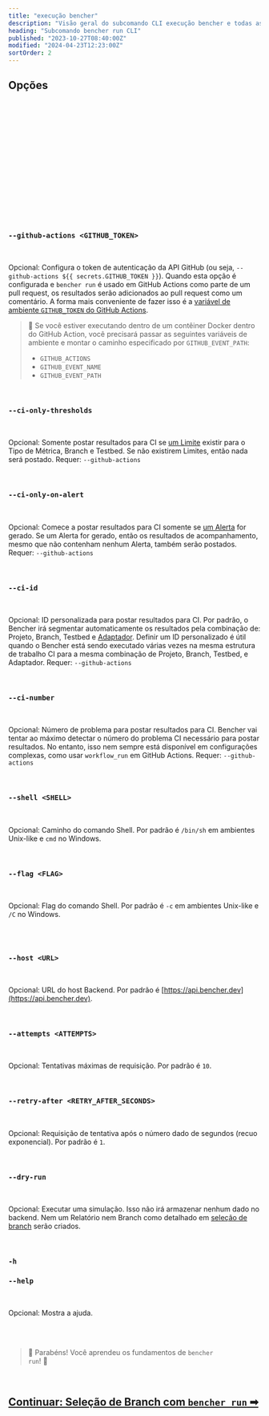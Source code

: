 ```yaml
---
title: "execução bencher"
description: "Visão geral do subcomando CLI execução bencher e todas as suas flags, argumentos e recursos"
heading: "Subcomando bencher run CLI"
published: "2023-10-27T08:40:00Z"
modified: "2024-04-23T12:23:00Z"
sortOrder: 2
---
```




<Intro />

<Cmd />

<BenchmarkCommand />

## Opções

<Project />

<br />

<Token />

<br />

<BranchSelection />

<br />

<Hash />

<br />

<NoHash />

<br />

<Testbed />

<br />

<Adapters />

<br />

<Iter />

<br />

<Fold />

<br />

<Backdate />

<br />

<AllowFailure />

<br />

<Err />

<br />

<Html />

<br />

<Quiet />

<br />

### `--github-actions <GITHUB_TOKEN>`

<br />

Opcional: Configura o token de autenticação da API GitHub (ou seja, `--github-actions ${{ secrets.GITHUB_TOKEN }}`).
Quando esta opção é configurada e `bencher run` é usado em GitHub Actions como parte de um pull request,
os resultados serão adicionados ao pull request como um comentário.
A forma mais conveniente de fazer isso é a [variável de ambiente `GITHUB_TOKEN` do GitHub Actions](https://docs.github.com/pt/actions/security-guides/automatic-token-authentication).

> 🐰 Se você estiver executando dentro de um contêiner Docker dentro do GitHub Action, você precisará passar as seguintes variáveis de ambiente e montar o caminho especificado por `GITHUB_EVENT_PATH`:
> - `GITHUB_ACTIONS`
> - `GITHUB_EVENT_NAME`
> - `GITHUB_EVENT_PATH`

<br />

### `--ci-only-thresholds`

<br />

Opcional: Somente postar resultados para CI se [um Limite](/pt/docs/explanation/thresholds/) existir para o Tipo de Métrica, Branch e Testbed.
Se não existirem Limites, então nada será postado.
Requer: `--github-actions`

<br />

### `--ci-only-on-alert`

<br />

Opcional: Comece a postar resultados para CI somente se [um Alerta](/pt/docs/explanation/thresholds/) for gerado.
Se um Alerta for gerado, então os resultados de acompanhamento, mesmo que não contenham nenhum Alerta, também serão postados.
Requer: `--github-actions`

<br />

### `--ci-id`

<br />

Opcional: ID personalizada para postar resultados para CI.
Por padrão, o Bencher irá segmentar automaticamente os resultados pela combinação de: Projeto, Branch, Testbed e [Adaptador](/pt/docs/explanation/adapters/).
Definir um ID personalizado é útil quando o Bencher está sendo executado várias vezes na mesma estrutura de trabalho CI para a mesma combinação de Projeto, Branch, Testbed, e Adaptador.
Requer: `--github-actions`

<br/>

### `--ci-number`

<br />

Opcional: Número de problema para postar resultados para CI.
Bencher vai tentar ao máximo detectar o número do problema CI necessário para postar resultados.
No entanto, isso nem sempre está disponível em configurações complexas, como usar `workflow_run` em GitHub Actions.
Requer: `--github-actions`

<br/>

### `--shell <SHELL>`

<br />

Opcional: Caminho do comando Shell. Por padrão é `/bin/sh` em ambientes Unix-like e `cmd` no Windows.

<br />

### `--flag <FLAG>`

<br />

Opcional: Flag do comando Shell. Por padrão é `-c` em ambientes Unix-like e `/C` no Windows.

<br />

<Exec />

<br />

### `--host <URL>`

<br />

Opcional: URL do host Backend. Por padrão é [https://api.bencher.dev](https://api.bencher.dev).

<br />

### `--attempts <ATTEMPTS>`

<br />

Opcional: Tentativas máximas de requisição. Por padrão é `10`.

<br />

### `--retry-after <RETRY_AFTER_SECONDS>`

<br />

Opcional: Requisição de tentativa após o número dado de segundos (recuo exponencial). Por padrão é `1`.

<br />

### `--dry-run`

<br />

Opcional: Executar uma simulação. Isso não irá armazenar nenhum dado no backend.
Nem um Relatório nem Branch como detalhado em [seleção de branch](/pt/docs/explanation/branch-selection/) serão criados.

<br />

### `-h`
### `--help`

<br />

Opcional: Mostra a ajuda.

<br />
<br />

> 🐰 Parabéns! Você aprendeu os fundamentos de <code>bencher run</code>! 🎉

<br/>

<h2><a href="/pt/docs/explanation/branch-selection/">Continuar: Seleção de Branch com <code>bencher run</code> ➡</a></h2>